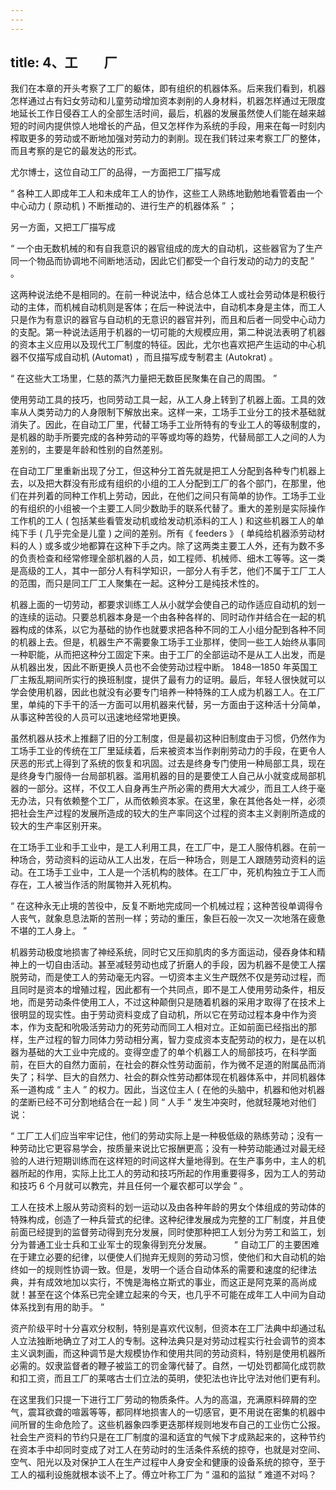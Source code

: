 ```yaml
---
---
---
```

title: 4、工　　厂
---




我们在本章的开头考察了工厂的躯体，即有组织的机器体系。后来我们看到，机器怎样通过占有妇女劳动和儿童劳动增加资本剥削的人身材料，机器怎样通过无限度地延长工作日侵吞工人的全部生活时间，最后，机器的发展虽然使人们能在越来越短的时间内提供惊人地增长的产品，但又怎样作为系统的手段，用来在每一时刻内榨取更多的劳动或不断地加强对劳动力的剥削。现在我们转过来考察工厂的整体，而且考察的是它的最发达的形式。

尤尔博士，这位自动工厂的品得，一方面把工厂描写成

“ 各种工人即成年工人和未成年工人的协作，这些工人熟练地勤勉地看管着由一个中心动力 ( 原动机 ) 不断推动的、进行生产的机器体系 ” ；

另一方面，又把工厂描写成

“ 一个由无数机械的和有自我意识的器官组成的庞大的自动机，这些器官为了生产同一个物品而协调地不间断地活动，因此它们都受一个自行发动的动力的支配 ” 。

这两种说法绝不是相同的。在前一种说法中，结合总体工人或社会劳动体是积极行动的主体，而机械自动机则是客体；在后一种说法中，自动机本身是主体，而工人只是作为有意识的器官与自动机的无意识的器官并列，而且和后者一同受中心动力的支配。第一种说法适用于机器的一切可能的大规模应用，第二种说法表明了机器的资本主义应用以及现代工厂制度的特征。因此，尤尔也喜欢把产生运动的中心机器不仅描写成自动机 (Automat) ，而且描写成专制君主 (Autokrat) 。

 “ 在这些大工场里，仁慈的蒸汽力量把无数臣民聚集在自己的周围。 ”

使用劳动工具的技巧，也同劳动工具一起，从工人身上转到了机器上面。工具的效率从人类劳动力的人身限制下解放出来。这样一来，工场手工业分工的技术基础就消失了。因此，在自动工厂里，代替工场手工业所特有的专业工人的等级制度的，是机器的助手所要完成的各种劳动的平等或均等的趋势，代替局部工人之间的人为差别的，主要是年龄和性别的自然差别。

在自动工厂里重新出现了分工，但这种分工首先就是把工人分配到各种专门机器上去，以及把大群没有形成有组织的小组的工人分配到工厂的各个部门，在那里，他们在并列着的同种工作机上劳动，因此，在他们之间只有简单的协作。工场手工业的有组织的小组被一个主要工人同少数助手的联系代替了。重大的差别是实际操作工作机的工人 ( 包括某些看管发动机或给发动机添料的工人 ) 和这些机器工人的单纯下手 ( 几乎完全是儿童 ) 之间的差别。所有《 feeders 》 ( 单纯给机器添劳动材料的人 ) 或多或少地都算在这种下手之内。除了这两类主要工人外，还有为数不多的负责检查和经常修理全部机器的人员，如工程师、机械师、细木工等等。这一类是高级的工人，其中一部分人有科学知识，一部分人有手艺，他们不属于工厂工人的范围，而只是同工厂工人聚集在一起。这种分工是纯技术性的。

机器上面的一切劳动，都要求训练工人从小就学会使自己的动作适应自动机的划一的连续的运动。只要总机器本身是一个由各种各样的、同时动作并结合在一起的机器构成的体系，以它为基础的协作也就要求把各种不同的工人小组分配到各种不同的机器上去。但是，机器生产不需要象工场手工业那样，使同一些工人始终从事同一种职能，从而把这种分工固定下来。由于工厂的全部运动不是从工人出发，而是从机器出发，因此不断更换人员也不会使劳动过程中断。 1848—1850 年英国工厂主叛乱期间所实行的换班制度，提供了最有力的证明。最后，年轻人很快就可以学会使用机器，因此也就没有必要专门培养一种特殊的工人成为机器工人。在工厂里，单纯的下手干的活一方面可以用机器来代替，另一方面由于这种活十分简单，从事这种苦役的人员可以迅速地经常地更换。

虽然机器从技术上推翻了旧的分工制度，但是最初这种旧制度由于习惯，仍然作为工场手工业的传统在工厂里延续着，后来被资本当作剥削劳动力的手段，在更令人厌恶的形式上得到了系统的恢复和巩固。过去是终身专门使用一种局部工具，现在是终身专门服侍一台局部机器。滥用机器的目的是要使工人自己从小就变成局部机器的一部分。这样，不仅工人自身再生产所必需的费用大大减少，而且工人终于毫无办法，只有依赖整个工厂，从而依赖资本家。在这里，象在其他各处一样，必须把社会生产过程的发展所造成的较大的生产率同这个过程的资本主义剥削所造成的较大的生产率区别开来。

在工场手工业和手工业中，是工人利用工具，在工厂中，是工人服侍机器。在前一种场合，劳动资料的运动从工人出发，在后一种场合，则是工人跟随劳动资料的运动。在工场手工业中，工人是一个活机构的肢体。在工厂中，死机构独立于工人而存在，工人被当作活的附属物并入死机构。

 “ 在这种永无止境的苦役中，反复不断地完成同一个机械过程；这种苦役单调得令人丧气，就象息息法斯的苦刑一样；劳动的重压，象巨石般一次又一次地落在疲惫不堪的工人身上。 ”

机器劳动极度地损害了神经系统，同时它又压抑肌肉的多方面运动，侵吞身体和精神上的一切自由活动。甚至减轻劳动也成了折磨人的手段，因为机器不是使工人摆脱劳动，而是使工人的劳动毫无内容。一切资本主义生产既然不仅是劳动过程，而且同时是资本的增殖过程，因此都有一个共同点，即不是工人使用劳动条件，相反地，而是劳动条件使用工人，不过这种颠倒只是随着机器的采用才取得了在技术上很明显的现实性。由于劳动资料变成了自动机，所以它在劳动过程本身中作为资本，作为支配和吮吸活劳动力的死劳动而同工人相对立。正如前面已经指出的那样，生产过程的智力同体力劳动相分离，智力变成资本支配劳动的权力，是在以机器为基础的大工业中完成的。变得空虚了的单个机器工人的局部技巧，在科学面前，在巨大的自然力面前，在社会的群众性劳动面前，作为微不足道的附属品而消失了；科学、巨大的自然力、社会的群众性劳动都体现在机器体系中，并同机器体系一道构成 “ 主人 ” 的权力。因此，当这位主人 ( 在他的头脑中，机器和他对机器的垄断已经不可分割地结合在一起 ) 同 “ 人手 ” 发生冲突时，他就轻蔑地对他们说：

 “ 工厂工人们应当牢牢记住，他们的劳动实际上是一种极低级的熟练劳动；没有一种劳动比它更容易学会，按质量来说比它报酬更高；没有一种劳动能通过对最无经验的人进行短期训练而在这样短的时间这样大量地得到。在生产事务中，主人的机器所起的作用，实际上比工人的劳动和技巧所起的作用重要得多，因为工人的劳动和技巧 6 个月就可以教完，并且任何一个雇农都可以学会 ” 。

工人在技术上服从劳动资料的划一运动以及由各种年龄的男女个体组成的劳动体的特殊构成，创造了一种兵营式的纪律。这种纪律发展成为完整的工厂制度，并且使前面已经提到的监督劳动得到充分发展，同时使那种把工人划分为劳工和监工，划分为普通工业士兵和工业军士的现象得到充分发展。 　　 “ 自动工厂的主要困难在于建立必要的纪律，以便使人们抛弃无规则的劳动习惯，使他们和大自动机的始终如一的规则性协调一致。但是，发明一个适合自动体系的需要和速度的纪律法典，并有成效地加以实行，不愧是海格立斯式的事业，而这正是阿克莱的高尚成就！甚至在这个体系已完全建立起来的今天，也几乎不可能在成年工人中间为自动体系找到有用的助手。 ”

资产阶级平时十分喜欢分权制，特别是喜欢代议制，但资本在工厂法典中却通过私人立法独断地确立了对工人的专制。这种法典只是对劳动过程实行社会调节的资本主义讽刺画，而这种调节是大规模协作和使用共同的劳动资料，特别是使用机器所必需的。奴隶监督者的鞭子被监工的罚金簿代替了。自然，一切处罚都简化成罚款和扣工资，而且工厂的莱喀古士们立法的英明，使犯法也许比守法对他们更有利。

在这里我们只提一下进行工厂劳动的物质条件。人为的高温，充满原料碎屑的空气，震耳欲聋的喧嚣等等，都同样地损害人的一切感官，更不用说在密集的机器中间所冒的生命危险了。这些机器象四季更迭那样规则地发布自己的工业伤亡公报。社会生产资料的节约只是在工厂制度的温和适宜的气候下才成熟起来的，这种节约在资本手中却同时变成了对工人在劳动时的生活条件系统的掠夺，也就是对空间、空气、阳光以及对保护工人在生产过程中人身安全和健康的设备系统的掠夺，至于工人的福利设施就根本谈不上了。傅立叶称工厂为 “ 温和的监狱 ” 难道不对吗？